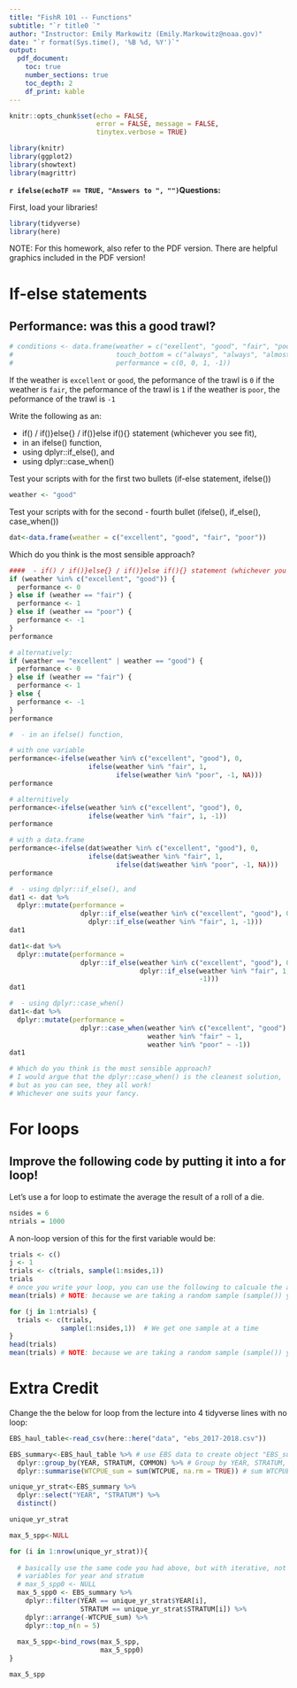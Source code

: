 ```yaml
---
title: "FishR 101 -- Functions"
subtitle: "`r title0 `"
author: "Instructor: Emily Markowitz (Emily.Markowitz@noaa.gov)"
date: "`r format(Sys.time(), '%B %d, %Y')`"
output: 
  pdf_document:
    toc: true
    number_sections: true
    toc_depth: 2
    df_print: kable
---
```


```r
knitr::opts_chunk$set(echo = FALSE, 
                      error = FALSE, message = FALSE, 
                      tinytex.verbose = TRUE)

library(knitr)
library(ggplot2)
library(showtext)
library(magrittr)
```

\newpage

**`r ifelse(echoTF == TRUE, "Answers to ", "") `Questions: **

First, load your libraries!

```r
library(tidyverse)
library(here)
```


NOTE: For this homework, also refer to the PDF version. 
There are helpful graphics included in the PDF version!

# If-else statements


## Performance: was this a good trawl?

```r
# conditions <- data.frame(weather = c("exellent", "good", "fair", "poor"), 
#                          touch_bottom = c("always", "always", "almost always", "variable"),
#                          performance = c(0, 0, 1, -1))
```

If the weather is `excellent` or `good`, the peformance of the trawl is `0`
if the weather is `fair`, the peformance of the trawl is `1`
if the weather is `poor`, the peformance of the trawl is `-1`

Write the following as an: 

 - if() / if()}else{} / if()}else if(){} statement (whichever you see fit), 
 - in an ifelse() function, 
 - using dplyr::if_else(), and 
 - using dplyr::case_when()

Test your scripts with for the first two bullets (if-else statement, ifelse())

```r
weather <- "good"
```

Test your scripts with for the second - fourth bullet (ifelse(), if_else(), case_when())

```r
dat<-data.frame(weather = c("excellent", "good", "fair", "poor"))
```

Which do you think is the most sensible approach?

```r
####  - if() / if()}else{} / if()}else if(){} statement (whichever you see fit), 
if (weather %in% c("excellent", "good")) {
  performance <- 0
} else if (weather == "fair") {
  performance <- 1
} else if (weather == "poor") {
  performance <- -1
}
performance

# alternatively: 
if (weather == "excellent" | weather == "good") {
  performance <- 0
} else if (weather == "fair") {
  performance <- 1
} else {
  performance <- -1
}
performance
```


```r
#  - in an ifelse() function,  

# with one variable
performance<-ifelse(weather %in% c("excellent", "good"), 0, 
                    ifelse(weather %in% "fair", 1, 
                           ifelse(weather %in% "poor", -1, NA)))
performance

# alternitively
performance<-ifelse(weather %in% c("excellent", "good"), 0, 
                    ifelse(weather %in% "fair", 1, -1))
performance

# with a data.frame
performance<-ifelse(dat$weather %in% c("excellent", "good"), 0, 
                    ifelse(dat$weather %in% "fair", 1, 
                           ifelse(dat$weather %in% "poor", -1, NA)))
performance
```

```r
#  - using dplyr::if_else(), and 
dat1 <- dat %>% 
  dplyr::mutate(performance =
                  dplyr::if_else(weather %in% c("excellent", "good"), 0, 
                    dplyr::if_else(weather %in% "fair", 1, -1)))
dat1
```

```r
dat1<-dat %>%
  dplyr::mutate(performance =
                  dplyr::if_else(weather %in% c("excellent", "good"), 0,
                                 dplyr::if_else(weather %in% "fair", 1, 
                                                -1)))
dat1
```

```r
#  - using dplyr::case_when()
dat1<-dat %>%
  dplyr::mutate(performance =
                  dplyr::case_when(weather %in% c("excellent", "good") ~ 0,
                                   weather %in% "fair" ~ 1, 
                                   weather %in% "poor" ~ -1))
dat1
```

```r
# Which do you think is the most sensible approach?
# I would argue that the dplyr::case_when() is the cleanest solution, 
# but as you can see, they all work!
# Whichever one suits your fancy. 
```

# For loops

## Improve the following code by putting it into a for loop!

Let's use a for loop to estimate the average the result of a roll of a die.

```r
nsides = 6
ntrials = 1000
```

A non-loop version of this for the first variable would be: 

```r
trials <- c()
j <- 1
trials <- c(trials, sample(1:nsides,1))
trials
# once you write your loop, you can use the following to calcuale the average the result of a roll of a die.  
mean(trials) # NOTE: because we are taking a random sample (sample()) you will not get the same answer that I get in the solutions. Here it is important to be in the ballpark!
```

```r
for (j in 1:ntrials) {
  trials <- c(trials, 
             sample(1:nsides,1))  # We get one sample at a time
}
head(trials)
mean(trials) # NOTE: because we are taking a random sample (sample()) you will not get the same answer that I get in the solutions. Here it is important to be in the ballpark!)
```


# Extra Credit

Change the the below for loop from the lecture into 4 tidyverse lines with no loop: 
```r

EBS_haul_table<-read_csv(here::here("data", "ebs_2017-2018.csv"))

EBS_summary<-EBS_haul_table %>% # use EBS data to create object "EBS_summary"
  dplyr::group_by(YEAR, STRATUM, COMMON) %>% # Group by YEAR, STRATUM, COMMON for next command
  dplyr::summarise(WTCPUE_sum = sum(WTCPUE, na.rm = TRUE)) # sum WTCPUE across grouped items above

unique_yr_strat<-EBS_summary %>% 
  dplyr::select("YEAR", "STRATUM") %>% 
  distinct()

unique_yr_strat

max_5_spp<-NULL

for (i in 1:nrow(unique_yr_strat)){
  
  # basically use the same code you had above, but with iterative, not fixed, 
  # variables for year and stratum 
  # max_5_spp0 <- NULL
  max_5_spp0 <- EBS_summary %>%
    dplyr::filter(YEAR == unique_yr_strat$YEAR[i], 
                  STRATUM == unique_yr_strat$STRATUM[i]) %>% 
    dplyr::arrange(-WTCPUE_sum) %>%
    dplyr::top_n(n = 5)
  
  max_5_spp<-bind_rows(max_5_spp, 
                       max_5_spp0)
}

max_5_spp
```
